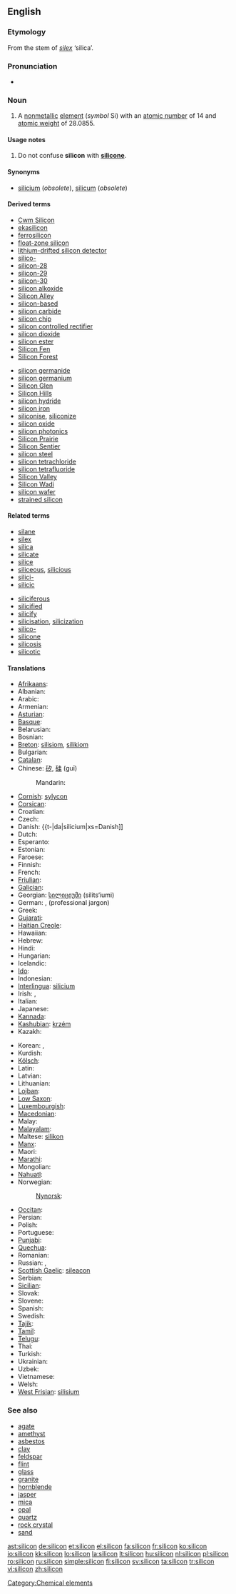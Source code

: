 ==English==
{{elements|Si|aluminium|Al|phosphorus|P}}
{{wikipedia}}

===Etymology===
From the stem of {{etyl|la}} ''[[silex]]'' ‘silica’.

===Pronunciation===
* {{IPA|/'sIlIkən/}}

===Noun===
{{en-noun|-}}

# {{chemistry}} A [[nonmetallic]] [[element]] (''symbol'' Si) with an [[atomic number]] of 14 and [[atomic weight]] of 28.0855.

====Usage notes====
# Do not confuse '''silicon''' with '''[[silicone]]'''.

====Synonyms====
* [[silicium]] (''obsolete''), [[silicum]] (''obsolete'')

====Derived terms====
{{top2}}
* [[Cwm Silicon]]
* [[ekasilicon]]
* [[ferrosilicon]]
* [[float-zone silicon]]
* [[lithium-drifted silicon detector]]
* [[silico-]]
* [[silicon-28]]
* [[silicon-29]]
* [[silicon-30]]
* [[silicon alkoxide]]
* [[Silicon Alley]]
* [[silicon-based]]
* [[silicon carbide]]
* [[silicon chip]]
* [[silicon controlled rectifier]]
* [[silicon dioxide]]
* [[silicon ester]]
* [[Silicon Fen]]
* [[Silicon Forest]]
{{mid2}}
* [[silicon germanide]]
* [[silicon germanium]]
* [[Silicon Glen]]
* [[Silicon Hills]]
* [[silicon hydride]]
* [[silicon iron]]
* [[siliconise]], [[siliconize]]
* [[silicon oxide]]
* [[silicon photonics]]
* [[Silicon Prairie]]
* [[Silicon Sentier]]
* [[silicon steel]]
* [[silicon tetrachloride]]
* [[silicon tetrafluoride]]
* [[Silicon Valley]]
* [[Silicon Wadi]]
* [[silicon wafer]]
* [[strained silicon]]
{{bottom}}

====Related terms====
{{top2}}
* [[silane]]
* [[silex]]
* [[silica]]
* [[silicate]]
* [[silice]]
* [[siliceous]], [[silicious]]
* [[silici-]]
* [[silicic]]
{{mid2}}
* [[siliciferous]]
* [[silicified]]
* [[silicify]]
* [[silicisation]], [[silicization]]
* [[silico-]]
* [[silicone]]
* [[silicosis]]
* [[silicotic]]
{{bottom}}

====Translations====
{{trans-top|Si non-metallic }}
* [[Afrikaans]]: {{t-|af|silikon|xs=Afrikaans}}
* Albanian: {{t-|sq|silicium|xs=Albanian}}
* Arabic: {{t-|ar|سليكون|tr=silikōn|sc=Arab}}
* Armenian: {{t-|hy|սիլիցիում|tr=silits‘ium|sc=Hayeren|xs=Armenian}}
* [[Asturian]]: {{t+|ast|siliciu|xs=Asturian}}
* [[Basque]]: {{t-|eu|silizioa|xs=Basque}}
* Belarusian: {{t-|be|крэмній|m|tr=krémnij|sc=Cyrl|xs=Belarusian}}
* Bosnian: {{t-|bs|silicijum}}
* [[Breton]]: [[silisiom]], [[silikiom]] {{m}}
* Bulgarian: {{t-|bg|силиций|m|tr=silítsij|sc=Cyrl}}
* [[Catalan]]: {{t-|ca|silici}}
* Chinese: [[矽]], [[硅]] (guī)
*: Mandarin: {{t-|cmn|硅|sc=Hani|xs=Mandarin}}
* [[Cornish]]: [[sylycon]]
* [[Corsican]]: {{t-|co|siliciu|xs=Corsican}}
* Croatian: {{t-|hr|silicij}}
* Czech: {{t+|cs|křemík}}
* Danish: {{t-|da|silicium|xs=Danish]]
* Dutch: {{t+|nl|silicium|n}}
* Esperanto: {{t-|eo|silicio|xs=Esperanto}}
* Estonian: {{t-|et|räni}}
* Faroese: {{t-|fo|silicium|xs=Faroese}}
* Finnish: {{t+|fi|pii}}
* French: {{t+|fr|silicium|m}}
* [[Friulian]]: {{tø|fur|silici}}
* [[Galician]]: {{t+|gl|silicio|xs=Galician}}
* Georgian: [[სილიციუმი]] (silits‘iumi)
* German: {{t+|de|Silizium|n}}, {{t+|de|Silicium|n}} (professional jargon)
* Greek: {{t+|el|πυρίτιο|n|tr=pyrítio|sc=Grek}}
* [[Gujarati]]: {{t-|gu|સિલિકોન|xs=Gujarati}}
* [[Haitian Creole]]: {{tø|ht|silisyòm}}
* Hawaiian: {{tø|haw|silikone}}
* Hebrew: {{t+|he|צורן|tr=tsoran|sc=Hebr}}
* Hindi: {{t-|hi|सिलिकॉन|sc=Deva|xs=Hindi}}
* Hungarian: {{t+|hu|szilícium}}
* Icelandic: {{t+|is|kísill}}
* [[Ido]]: {{t+|io|siliko|xs=Ido}}
* Indonesian: {{t-|id|silikon|xs=Indonesian}}
* [[Interlingua]]: [[silicium#Interlingua|silicium]]
* Irish: {{t-|ga|sileacan|xs=Irish}}, {{t-|ga|sileacón|xs=Irish}}
* Italian: {{t+|it|silicio|m}}
* Japanese: {{t+|ja|ケイ素|tr=keiso|sc=Jpan}}
* [[Kannada]]: {{t-|kn|ಸಿಲಿಕಾನ್|xs=Kannada}}
* [[Kashubian]]: [[krzém]]
* Kazakh: {{t-|kk|кремний|tr=kremnij|sc=Cyrl|xs=Kazakh}}
{{trans-mid}}
* Korean: {{t+|ko|규소|tr=硅素, 珪素, gyuso|sc=Hang}}, {{t+|ko|실리콘|tr=sillikon|sc=Hang}}
* Kurdish: {{t-|ku|sîlîsyûm}}
* [[Kölsch]]: {{tø|ksh|Silizium}}
* Latin: {{t+|la|silicium}}
* Latvian: {{t-|lv|silīcijs|xs=Latvian}}
* Lithuanian: {{t+|lt|silicis|xs=Lithuanian}}
* [[Lojban]]: {{t-|jbo|cancmu|xs=Lojban}}
* [[Low Saxon]]: {{t-|nds|silizium|xs=Low Saxon}}
* [[Luxembourgish]]: {{t-|lb|Silizium|xs=Luxembourgish}}
* [[Macedonian]]: {{t-|mk|силициум|tr=silitsium|sc=Cyrl|xs=Macedonian}}
* Malay: {{t-|ms|silikon|xs=Malay}}
* [[Malayalam]]: {{t-|ml|സിലിക്കണ്‍|xs=Malayalam}}
* Maltese: [[silikon]]
* [[Manx]]: {{t-|gv|shillagon|xs=Manx}}
* Maori: {{t-|mi|takawai|xs=Maori}}
* [[Marathi]]: {{t-|mr|सिलिकॉन|sc=Deva|xs=Marathi}}
* Mongolian: {{t-|mn|цахиур|tr=tsakhiur|sc=Cyrl|xs=Mongolian}}
* [[Nahuatl]]: {{t-|nah|tecpatli|xs=Nahuatl}}
* Norwegian: {{t+|no|silisium}}
*: [[Nynorsk]]: {{t-|nn|silisium|xs=Norwegian Nynorsk}}
* [[Occitan]]: {{t-|oc|silici|xs=Occitan}}
* Persian: {{t-|fa|سیلیسیم|sc=fa-Arab|xs=Persian}}
* Polish: {{t+|pl|krzem|m}}
* Portuguese: {{t+|pt|silício|m}}
* [[Punjabi]]: {{t-|pa|ਸਿਲੀਕੋਨ|xs=Punjabi}}
* [[Quechua]]: {{t-|qu|ullayayaq|xs=Quechua}}
* Romanian: {{t+|ro|siliciu|n}}
* Russian: {{t+|ru|кремний|m|tr=krémnij|sc=Cyrl}}, {{t|ru|силиций|m|tr=silítsij|sc=Cyrl}}
* [[Scottish Gaelic]]: [[sileacon]]
* Serbian: {{t-|sr|силицијум|m|tr=silicijum|sc=Cyrl}}
* [[Sicilian]]: {{t+|scn|siliciu|xs=Sicilian}}
* Slovak: {{t-|sk|kremík|m}}
* Slovene: {{t+|sl|silicij}}
* Spanish: {{t+|es|silicio|m}}
* Swedish: {{t+|sv|kisel|n}}
* [[Tajik]]: {{t-|tg|силитсий|tr=silitziy|sc=Cyrl|xs=Tajik}}
* [[Tamil]]: {{t-|ta|சிலிக்கான்|tr=cilikkan|xs=Tamil}}
* [[Telugu]]: {{t+|te|సిలికాన్|sc=Telu}}
* Thai: {{t-|th|ซิลิคอน|tr=silikhon|sc=Thai|xs=Thai}}
* Turkish: {{t+|tr|silisyum}}
* Ukrainian: {{t-|uk|кремній|m|tr=krémnij|sc=Cyrl|xs=Ukrainian}}
* Uzbek: {{t-|uz|кремний|sc=Cyrl|xs=Uzbek}}
* Vietnamese: {{t+|vi|silic|xs=Vietnamese}}
* Welsh: {{t-|cy|silicon|xs=Welsh}}
* [[West Frisian]]: [[silisium]]
{{trans-bottom}}

===See also===
* [[agate]]
* [[amethyst]]
* [[asbestos]]
* [[clay]]
* [[feldspar]]
* [[flint]]
* [[glass]]
* [[granite]]
* [[hornblende]]
* [[jasper]]
* [[mica]]
* [[opal]]
* [[quartz]]
* [[rock crystal]]
* [[sand]]

[[Category:Chemical elements]]

[[ast:silicon]]
[[de:silicon]]
[[et:silicon]]
[[el:silicon]]
[[fa:silicon]]
[[fr:silicon]]
[[ko:silicon]]
[[io:silicon]]
[[kk:silicon]]
[[lo:silicon]]
[[la:silicon]]
[[lt:silicon]]
[[hu:silicon]]
[[nl:silicon]]
[[pl:silicon]]
[[ro:silicon]]
[[ru:silicon]]
[[simple:silicon]]
[[fi:silicon]]
[[sv:silicon]]
[[ta:silicon]]
[[tr:silicon]]
[[vi:silicon]]
[[zh:silicon]]